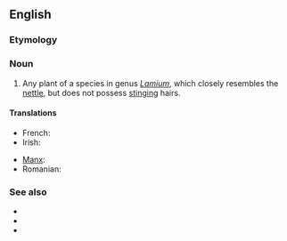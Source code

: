 ==English==

===Etymology===
{{compound|dead|nettle}}

===Noun===
{{en-noun}}

# Any plant of a species in genus ''[[Lamium]]'', which closely resembles the [[nettle]], but does not possess [[stinging]] hairs.

====Translations====
{{trans-top}}
* French: {{t|fr|lamier|m}}
* Irish: {{t|ga|caochneantóg|f}}
{{trans-mid}}
* [[Manx]]: {{t|gv|ard-firryn|m}}
* Romanian: {{t|ro|sugel|m}}
{{trans-bottom}}

===See also===
* {{pedia}}
* {{specieslite|Lamium}}
* {{commonslite|Lamium}}